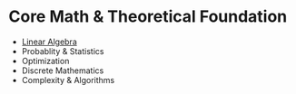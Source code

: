 # Core Math & Theoretical Foundation
* [Linear Algebra](/core/linear-algebra)
* Probablity & Statistics
* Optimization
* Discrete Mathematics
* Complexity & Algorithms
